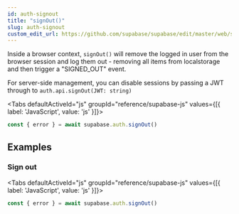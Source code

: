 ```yaml
---
id: auth-signout
title: "signOut()"
slug: auth-signout
custom_edit_url: https://github.com/supabase/supabase/edit/master/web/spec/supabase.yml
---
```



Inside a browser context, `signOut()` will remove the logged in user from the browser session
and log them out - removing all items from localstorage and then trigger a "SIGNED_OUT" event.

For server-side management, you can disable sessions by passing a JWT through to `auth.api.signOut(JWT: string)`

<Tabs
  defaultActiveId="js"
  groupId="reference/supabase-js"
  values={[{ label: 'JavaScript', value: 'js' }]}>

<TabsPanel id="js" label="js">

```js
const { error } = await supabase.auth.signOut()
```


</TabsPanel>

</Tabs>

















## Examples

### Sign out



<Tabs
  defaultActiveId="js"
  groupId="reference/supabase-js"
  values={[{ label: 'JavaScript', value: 'js' }]}>

<TabsPanel id="js" label="js">

```js
const { error } = await supabase.auth.signOut()
```


</TabsPanel>

</Tabs>